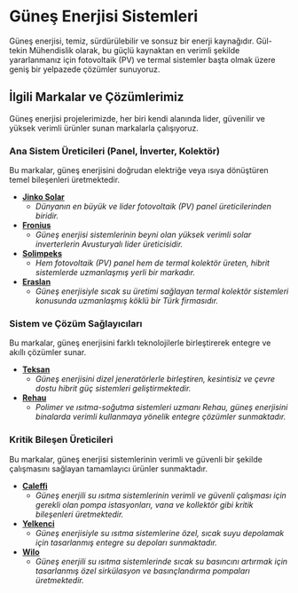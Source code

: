 # Güneş Enerjisi Sistemleri

Güneş enerjisi, temiz, sürdürülebilir ve sonsuz bir enerji kaynağıdır. Gül-tekin Mühendislik olarak, bu güçlü kaynaktan en verimli şekilde yararlanmanız için fotovoltaik (PV) ve termal sistemler başta olmak üzere geniş bir yelpazede çözümler sunuyoruz.

## İlgili Markalar ve Çözümlerimiz

Güneş enerjisi projelerimizde, her biri kendi alanında lider, güvenilir ve yüksek verimli ürünler sunan markalarla çalışıyoruz.

### Ana Sistem Üreticileri (Panel, İnverter, Kolektör)

Bu markalar, güneş enerjisini doğrudan elektriğe veya ısıya dönüştüren temel bileşenleri üretmektedir.

*   **[Jinko Solar](/markalar/jinko)**
    *   *Dünyanın en büyük ve lider fotovoltaik (PV) panel üreticilerinden biridir.*
*   **[Fronius](/markalar/fronius)**
    *   *Güneş enerjisi sistemlerinin beyni olan yüksek verimli solar inverterlerin Avusturyalı lider üreticisidir.*
*   **[Solimpeks](/markalar/solimpeks)**
    *   *Hem fotovoltaik (PV) panel hem de termal kolektör üreten, hibrit sistemlerde uzmanlaşmış yerli bir markadır.*
*   **[Eraslan](/markalar/eraslan)**
    *   *Güneş enerjisiyle sıcak su üretimi sağlayan termal kolektör sistemleri konusunda uzmanlaşmış köklü bir Türk firmasıdır.*

### Sistem ve Çözüm Sağlayıcıları

Bu markalar, güneş enerjisini farklı teknolojilerle birleştirerek entegre ve akıllı çözümler sunar.

*   **[Teksan](/markalar/teksan)**
    *   *Güneş enerjisini dizel jeneratörlerle birleştiren, kesintisiz ve çevre dostu hibrit güç sistemleri geliştirmektedir.*
*   **[Rehau](/markalar/rehau)**
    *   *Polimer ve ısıtma-soğutma sistemleri uzmanı Rehau, güneş enerjisini binalarda verimli kullanmaya yönelik entegre çözümler sunmaktadır.*

### Kritik Bileşen Üreticileri

Bu markalar, güneş enerjisi sistemlerinin verimli ve güvenli bir şekilde çalışmasını sağlayan tamamlayıcı ürünler sunmaktadır.

*   **[Caleffi](/markalar/caleffi)**
    *   *Güneş enerjili su ısıtma sistemlerinin verimli ve güvenli çalışması için gerekli olan pompa istasyonları, vana ve kollektör gibi kritik bileşenleri üretmektedir.*
*   **[Yelkenci](/markalar/yelkenci)**
    *   *Güneş enerjisiyle su ısıtma sistemlerine özel, sıcak suyu depolamak için tasarlanmış entegre su depoları sunmaktadır.*
*   **[Wilo](/markalar/wilo)**
    *   *Güneş enerjili su ısıtma sistemlerinde sıcak su basıncını artırmak için tasarlanmış özel sirkülasyon ve basınçlandırma pompaları üretmektedir.*
